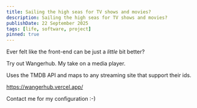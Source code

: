 ```yaml
---
title: Sailing the high seas for TV shows and movies?
description: Sailing the high seas for TV shows and movies?
publishDate: 22 September 2025
tags: [life, software, project]
pinned: true
---
```


Ever felt like the front-end can be just a *little* bit better?

Try out Wangerhub. My take on a media player.

Uses the TMDB API and maps to any streaming site that support their ids.

https://wangerhub.vercel.app/

Contact me for my configuration :-)
